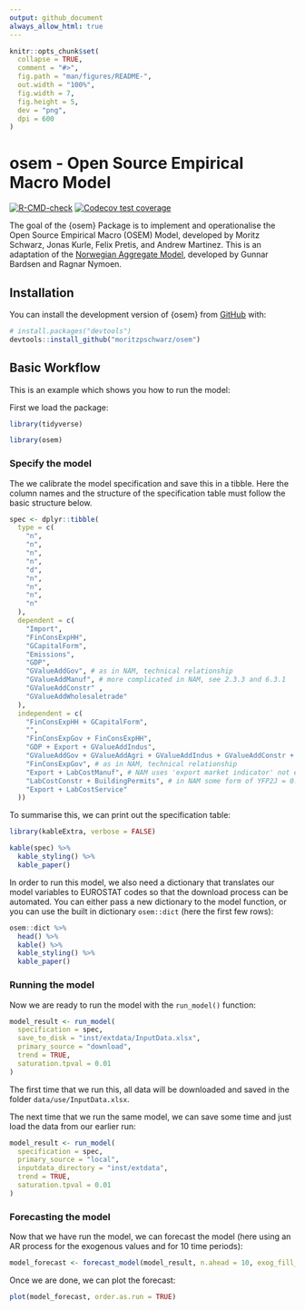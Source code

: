 ```yaml
---
output: github_document
always_allow_html: true
---
```


<!-- README.md is generated from README.Rmd. Please edit that file -->

```r
knitr::opts_chunk$set(
  collapse = TRUE,
  comment = "#>",
  fig.path = "man/figures/README-",
  out.width = "100%",
  fig.width = 7,
  fig.height = 5,
  dev = "png",
  dpi = 600
)
```

# osem - Open Source Empirical Macro Model

<!-- badges: start -->
[![R-CMD-check](https://github.com/moritzpschwarz/osem/actions/workflows/R-CMD-check.yaml/badge.svg)](https://github.com/moritzpschwarz/osem/actions/workflows/R-CMD-check.yaml)
[![Codecov test coverage](https://codecov.io/gh/moritzpschwarz/osem/branch/main/graph/badge.svg)](https://app.codecov.io/gh/moritzpschwarz/osem?branch=main)
<!-- badges: end -->

The goal of the {osem} Package is to implement and operationalise the Open Source Empirical Macro (OSEM) Model, developed by Moritz Schwarz, Jonas Kurle, Felix Pretis, and Andrew Martinez. This is an adaptation of the [Norwegian Aggregate Model](https://normetrics.no/nam/), developed by Gunnar Bardsen and Ragnar Nymoen. 

## Installation

You can install the development version of {osem} from [GitHub](https://github.com/) with:

``` r
# install.packages("devtools")
devtools::install_github("moritzpschwarz/osem")
```

## Basic Workflow

This is an example which shows you how to run the model:

First we load the package:

```r
library(tidyverse)
```


```r
library(osem)
```

### Specify the model

The we calibrate the model specification and save this in a tibble. 
Here the column names and the structure of the specification table must follow the basic structure below.

```r
spec <- dplyr::tibble(
  type = c(
    "n",
    "n",
    "n",
    "n",
    "d",
    "n",
    "n",
    "n",
    "n"
  ),
  dependent = c(
    "Import",
    "FinConsExpHH",
    "GCapitalForm",
    "Emissions",
    "GDP",
    "GValueAddGov", # as in NAM, technical relationship
    "GValueAddManuf", # more complicated in NAM, see 2.3.3 and 6.3.1
    "GValueAddConstr" ,
    "GValueAddWholesaletrade"
  ),
  independent = c(
    "FinConsExpHH + GCapitalForm",
    "",
    "FinConsExpGov + FinConsExpHH",
    "GDP + Export + GValueAddIndus",
    "GValueAddGov + GValueAddAgri + GValueAddIndus + GValueAddConstr + GValueAddWholesaletrade + GValueAddInfocom + GValueAddFinance + GValueAddRealest + GValueAddResearch + GValueAddArts",
    "FinConsExpGov", # as in NAM, technical relationship
    "Export + LabCostManuf", # NAM uses 'export market indicator' not exports - unclear what this is, NAM uses unit labour cost in NOR manufacturing relative to the foreign price level - here is just total labour cost
    "LabCostConstr + BuildingPermits", # in NAM some form of YFP2J = 0.3JBOL + 0.2JF P N + 0.3JO + 0.3JOIL. Unclear what this is. Using Building Permits instead
    "Export + LabCostService"
  ))
```

To summarise this, we can print out the specification table: 

```r
library(kableExtra, verbose = FALSE)
```



```r
kable(spec) %>% 
  kable_styling() %>% 
  kable_paper()
```


In order to run this model, we also need a dictionary that translates our model variables to EUROSTAT codes so that the download process can be automated. You can either pass a new dictionary to the model function, or you can use the built in dictionary `osem::dict` (here the first few rows):


```r
osem::dict %>% 
  head() %>% 
  kable() %>% 
  kable_styling() %>% 
  kable_paper()
```

<!-- The last step in specifying the model is to create a filter list that determines the country that we want to estimate this for and also which unit we need for each variable. This, for the moment, is quite tedious, but this will be improved in the future: -->

<!-- ```{r} -->
<!-- fa <- list(geo = "AT", s_adj = "SCA", unit = "CLV05_MEUR") -->
<!-- fb <- list(geo = "AT", s_adj = "SCA", unit = "CP_MEUR") -->
<!-- fc <- list(geo = "AT", unit = "THS_T") -->
<!-- fd <- list(geo = "AT", s_adj = "SCA") -->
<!-- fe <- list(geo = "AT", s_adj = "SCA", unit = "I15") -->
<!-- ff <- list(geo = "AT", s_adj = "SCA", unit = "I16") -->

<!-- filter_list <- list( -->
<!-- "P7" = fa, -->
<!-- "YA0" = fb, -->
<!-- "P31_S14_S15" = fa, -->
<!-- "P5G" = fa, -->
<!-- "B1G" = fa, -->
<!-- "P3_S13" = fa, -->
<!-- "P6" = fa, -->
<!-- "GHG" = fc, -->
<!-- "B1GQ" = fa, -->
<!-- "PSQM" = fe, -->
<!-- "LM-LCI-TOT" = ff -->
<!-- ) -->
<!-- ``` -->


### Running the model

Now we are ready to run the model with the `run_model()` function:

```r
model_result <- run_model(
  specification = spec,
  save_to_disk = "inst/extdata/InputData.xlsx",
  primary_source = "download",
  trend = TRUE,
  saturation.tpval = 0.01
)
```

The first time that we run this, all data will be downloaded and saved in the folder `data/use/InputData.xlsx`. 

The next time that we run the same model, we can save some time and just load the data from our earlier run: 
```r
model_result <- run_model(
  specification = spec,
  primary_source = "local",
  inputdata_directory = "inst/extdata",
  trend = TRUE,
  saturation.tpval = 0.01
)
```


### Forecasting the model

Now that we have run the model, we can forecast the model (here using an AR process for the exogenous values and for 10 time periods):

```r
model_forecast <- forecast_model(model_result, n.ahead = 10, exog_fill_method = "AR", plot.forecast = FALSE)
```

Once we are done, we can plot the forecast: 

```r
plot(model_forecast, order.as.run = TRUE)
```






